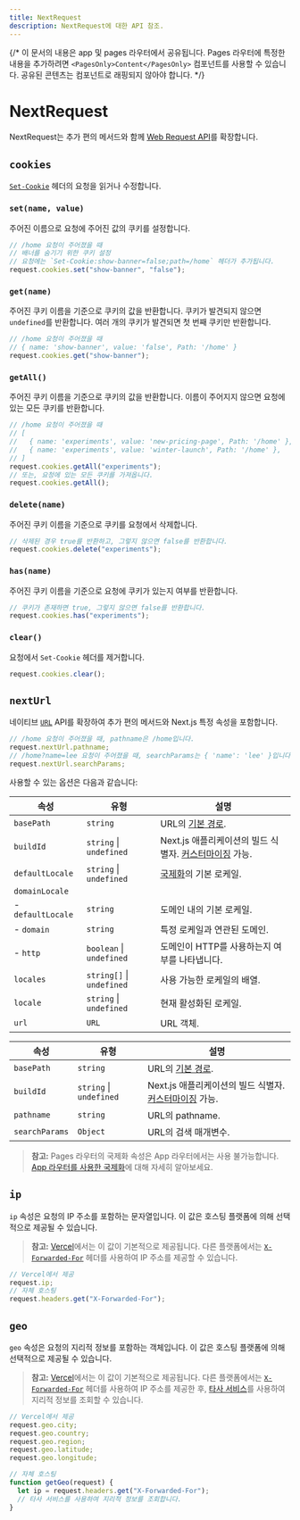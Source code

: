 ```yaml
---
title: NextRequest
description: NextRequest에 대한 API 참조.
---
```


{/* 이 문서의 내용은 app 및 pages 라우터에서 공유됩니다. Pages 라우터에 특정한 내용을 추가하려면 `<PagesOnly>Content</PagesOnly>` 컴포넌트를 사용할 수 있습니다. 공유된 콘텐츠는 컴포넌트로 래핑되지 않아야 합니다. */}

# NextRequest

NextRequest는 추가 편의 메서드와 함께 [Web Request API](https://developer.mozilla.org/docs/Web/API/Request)를 확장합니다.

## `cookies`

[`Set-Cookie`](https://developer.mozilla.org/docs/Web/HTTP/Headers/Set-Cookie) 헤더의 요청을 읽거나 수정합니다.

### `set(name, value)`

주어진 이름으로 요청에 주어진 값의 쿠키를 설정합니다.

```ts
// /home 요청이 주어졌을 때
// 배너를 숨기기 위한 쿠키 설정
// 요청에는 `Set-Cookie:show-banner=false;path=/home` 헤더가 추가됩니다.
request.cookies.set("show-banner", "false");
```

### `get(name)`

주어진 쿠키 이름을 기준으로 쿠키의 값을 반환합니다. 쿠키가 발견되지 않으면 `undefined`를 반환합니다. 여러 개의 쿠키가 발견되면 첫 번째 쿠키만 반환합니다.

```ts
// /home 요청이 주어졌을 때
// { name: 'show-banner', value: 'false', Path: '/home' }
request.cookies.get("show-banner");
```

### `getAll()`

주어진 쿠키 이름을 기준으로 쿠키의 값을 반환합니다. 이름이 주어지지 않으면 요청에 있는 모든 쿠키를 반환합니다.

```ts
// /home 요청이 주어졌을 때
// [
//   { name: 'experiments', value: 'new-pricing-page', Path: '/home' },
//   { name: 'experiments', value: 'winter-launch', Path: '/home' },
// ]
request.cookies.getAll("experiments");
// 또는, 요청에 있는 모든 쿠키를 가져옵니다.
request.cookies.getAll();
```

### `delete(name)`

주어진 쿠키 이름을 기준으로 쿠키를 요청에서 삭제합니다.

```ts
// 삭제된 경우 true를 반환하고, 그렇지 않으면 false를 반환합니다.
request.cookies.delete("experiments");
```

### `has(name)`

주어진 쿠키 이름을 기준으로 요청에 쿠키가 있는지 여부를 반환합니다.

```ts
// 쿠키가 존재하면 true, 그렇지 않으면 false를 반환합니다.
request.cookies.has("experiments");
```

### `clear()`

요청에서 `Set-Cookie` 헤더를 제거합니다.

```ts
request.cookies.clear();
```

## `nextUrl`

네이티브 [`URL`](https://developer.mozilla.org/docs/Web/API/URL) API를 확장하여 추가 편의 메서드와 Next.js 특정 속성을 포함합니다.

```ts
// /home 요청이 주어졌을 때, pathname은 /home입니다.
request.nextUrl.pathname;
// /home?name=lee 요청이 주어졌을 때, searchParams는 { 'name': 'lee' }입니다.
request.nextUrl.searchParams;
```

사용할 수 있는 옵션은 다음과 같습니다:

<PagesOnly>

| 속성              | 유형                      | 설명                                                                                                               |
| ----------------- | ------------------------- | ------------------------------------------------------------------------------------------------------------------ |
| `basePath`        | `string`                  | URL의 [기본 경로](/docs/pages/api-reference/next-config-js/basePath).                                              |
| `buildId`         | `string` \| `undefined`   | Next.js 애플리케이션의 빌드 식별자. [커스터마이징](/docs/pages/api-reference/next-config-js/generateBuildId) 가능. |
| `defaultLocale`   | `string` \| `undefined`   | [국제화](/docs/pages/building-your-application/routing/internationalization)의 기본 로케일.                        |
| `domainLocale`    |                           |                                                                                                                    |
| - `defaultLocale` | `string`                  | 도메인 내의 기본 로케일.                                                                                           |
| - `domain`        | `string`                  | 특정 로케일과 연관된 도메인.                                                                                       |
| - `http`          | `boolean` \| `undefined`  | 도메인이 HTTP를 사용하는지 여부를 나타냅니다.                                                                      |
| `locales`         | `string[]` \| `undefined` | 사용 가능한 로케일의 배열.                                                                                         |
| `locale`          | `string` \| `undefined`   | 현재 활성화된 로케일.                                                                                              |
| `url`             | `URL`                     | URL 객체.                                                                                                          |

</PagesOnly>

<AppOnly>

| 속성           | 유형                    | 설명                                                                                                             |
| -------------- | ----------------------- | ---------------------------------------------------------------------------------------------------------------- |
| `basePath`     | `string`                | URL의 [기본 경로](/docs/app/api-reference/next-config-js/basePath).                                              |
| `buildId`      | `string` \| `undefined` | Next.js 애플리케이션의 빌드 식별자. [커스터마이징](/docs/app/api-reference/next-config-js/generateBuildId) 가능. |
| `pathname`     | `string`                | URL의 pathname.                                                                                                  |
| `searchParams` | `Object`                | URL의 검색 매개변수.                                                                                             |

> **참고:** Pages 라우터의 국제화 속성은 App 라우터에서는 사용 불가능합니다. [App 라우터를 사용한 국제화](/docs/app/building-your-application/routing/internationalization)에 대해 자세히 알아보세요.

</AppOnly>

## `ip`

`ip` 속성은 요청의 IP 주소를 포함하는 문자열입니다. 이 값은 호스팅 플랫폼에 의해 선택적으로 제공될 수 있습니다.

> **참고:** [Vercel](https://vercel.com/docs/frameworks/nextjs?utm_source=next-site&utm_medium=docs&utm_campaign=next-website)에서는 이 값이 기본적으로 제공됩니다. 다른 플랫폼에서는 [`X-Forwarded-For`](https://developer.mozilla.org/docs/Web/HTTP/Headers/X-Forwarded-For) 헤더를 사용하여 IP 주소를 제공할 수 있습니다.

```ts
// Vercel에서 제공
request.ip;
// 자체 호스팅
request.headers.get("X-Forwarded-For");
```

## `geo`

`geo` 속성은 요청의 지리적 정보를 포함하는 객체입니다. 이 값은 호스팅 플랫폼에 의해 선택적으로 제공될 수 있습니다.

> **참고:** [Vercel](https://vercel.com/docs/frameworks/nextjs?utm_source=next-site&utm_medium=docs&utm_campaign=next-website)에서는 이 값이 기본적으로 제공됩니다. 다른 플랫폼에서는 [`X-Forwarded-For`](https://developer.mozilla.org/docs/Web/HTTP/Headers/X-Forwarded-For) 헤더를 사용하여 IP 주소를 제공한 후, [타사 서비스](https://ip-api.com/)를 사용하여 지리적 정보를 조회할 수 있습니다.

```ts
// Vercel에서 제공
request.geo.city;
request.geo.country;
request.geo.region;
request.geo.latitude;
request.geo.longitude;

// 자체 호스팅
function getGeo(request) {
  let ip = request.headers.get("X-Forwarded-For");
  // 타사 서비스를 사용하여 지리적 정보를 조회합니다.
}
```
